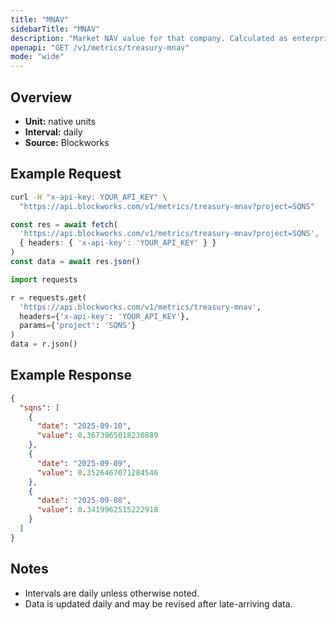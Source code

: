 ```yaml
---
title: "MNAV"
sidebarTitle: "MNAV"
description: "Market NAV value for that company. Calculated as enterprise value / NAV"
openapi: "GET /v1/metrics/treasury-mnav"
mode: "wide"
---
```


## Overview

- **Unit:** native units
- **Interval:** daily
- **Source:** Blockworks

## Example Request

<CodeGroup>

```bash cURL
curl -H "x-api-key: YOUR_API_KEY" \
  "https://api.blockworks.com/v1/metrics/treasury-mnav?project=SQNS"
```

```typescript TypeScript
const res = await fetch(
  'https://api.blockworks.com/v1/metrics/treasury-mnav?project=SQNS',
  { headers: { 'x-api-key': 'YOUR_API_KEY' } }
)
const data = await res.json()
```

```python Python
import requests

r = requests.get(
  'https://api.blockworks.com/v1/metrics/treasury-mnav',
  headers={'x-api-key': 'YOUR_API_KEY'},
  params={'project': 'SQNS'}
)
data = r.json()
```

</CodeGroup>

## Example Response

```json
{
  "sqns": [
    {
      "date": "2025-09-10",
      "value": 0.3673965018230889
    },
    {
      "date": "2025-09-09",
      "value": 0.3526467071284546
    },
    {
      "date": "2025-09-08",
      "value": 0.3419962515222918
    }
  ]
}
```

## Notes
- Intervals are daily unless otherwise noted.
- Data is updated daily and may be revised after late-arriving data.